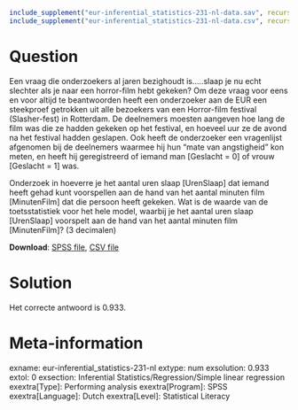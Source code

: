 ```r
include_supplement("eur-inferential_statistics-231-nl-data.sav", recursive = TRUE)
include_supplement("eur-inferential_statistics-231-nl-data.csv", recursive = TRUE)
```

Question
========
Een vraag die onderzoekers al jaren bezighoudt is…..slaap je nu echt slechter als je naar een horror-film hebt gekeken? Om deze vraag voor eens en voor altijd te beantwoorden heeft een onderzoeker aan de EUR een steekproef getrokken uit alle bezoekers van een Horror-film festival (Slasher-fest) in Rotterdam.  De deelnemers moesten aangeven hoe lang de film was die ze hadden gekeken op het festival, en hoeveel uur ze de avond na het festival hadden geslapen. Ook heeft de onderzoeker een vragenlijst afgenomen bij de deelnemers waarmee hij hun “mate van angstigheid” kon meten, en heeft hij geregistreerd of iemand man [Geslacht = 0] of vrouw [Geslacht = 1] was.

Onderzoek in hoeverre je het aantal uren slaap [UrenSlaap] dat iemand heeft gehad kunt voorspellen aan de hand van het aantal minuten film [MinutenFilm] dat die persoon heeft gekeken. Wat is de waarde van de toetsstatistiek voor het hele model, waarbij je het aantal uren slaap [UrenSlaap] voorspelt aan de hand van het aantal minuten film [MinutenFilm]? (3 decimalen)

**Download**: [SPSS file](eur-inferential_statistics-231-nl-data.sav), [CSV file](eur-inferential_statistics-231-nl-data.csv)


Solution
========
Het correcte antwoord is 0.933.


Meta-information
================
exname: eur-inferential_statistics-231-nl
extype: num
exsolution: 0.933
extol: 0
exsection: Inferential Statistics/Regression/Simple linear regression
exextra[Type]: Performing analysis
exextra[Program]: SPSS
exextra[Language]: Dutch
exextra[Level]: Statistical Literacy

